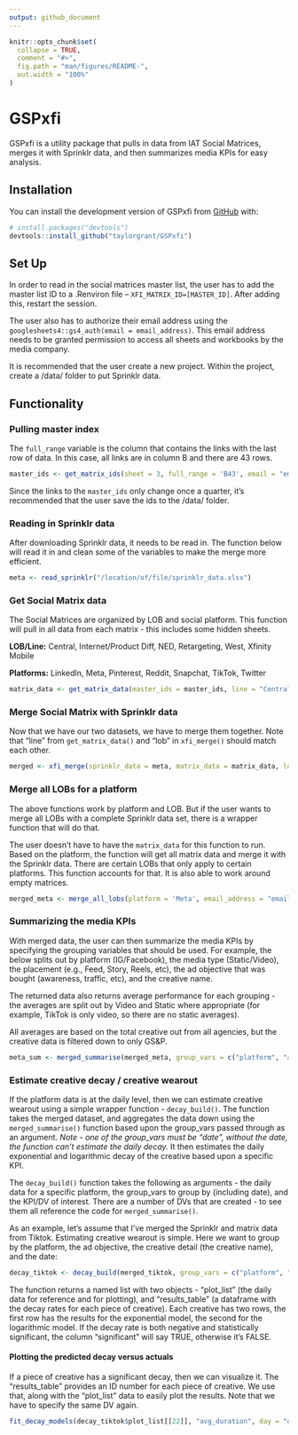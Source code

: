 ```yaml
---
output: github_document
---
```


<!-- README.md is generated from README.Rmd. Please edit that file -->

```r
knitr::opts_chunk$set(
  collapse = TRUE,
  comment = "#>",
  fig.path = "man/figures/README-",
  out.width = "100%"
)
```

# GSPxfi

<!-- badges: start -->
<!-- badges: end -->

GSPxfi is a utility package that pulls in data from IAT Social Matrices, merges it with Sprinklr data, and then summarizes media KPIs for easy analysis. 

## Installation

You can install the development version of GSPxfi from [GitHub](https://github.com/) with:

``` r
# install.packages("devtools")
devtools::install_github("taylorgrant/GSPxfi")
```

## Set Up

In order to read in the social matrices master list, the user has to add the master list ID to a .Renviron file -- `XFI_MATRIX_ID=[MASTER_ID]`. After adding this, restart the session.  

The user also has to authorize their email address using the `googlesheets4::gs4_auth(email = email_address)`. This email address needs to be granted permission to access all sheets and workbooks by the media company. 

It is recommended that the user create a new project. Within the project, create a /data/ folder to put Sprinklr data. 

## Functionality

### Pulling master index

The `full_range` variable is the column that contains the links with the last row of data. In this case, all links are in column B and there are 43 rows. 

```r
master_ids <- get_matrix_ids(sheet = 3, full_range = 'B43', email = "email_address")
```

Since the links to the `master_ids` only change once a quarter, it's recommended that the user save the ids to the /data/ folder. 

### Reading in Sprinklr data

After downloading Sprinklr data, it needs to be read in. The function below will read it in and clean some of the variables to make the merge more efficient. 

```r
meta <- read_sprinklr("/location/of/file/sprinklr_data.xlsx")
```

### Get Social Matrix data

The Social Matrices are organized by LOB and social platform. This function will pull in all data from each matrix - this includes some hidden sheets. 

**LOB/Line:** Central, Internet/Product Diff, NED,  Retargeting, West, Xfinity Mobile 

**Platforms:** LinkedIn, Meta, Pinterest, Reddit, Snapchat, TikTok, Twitter

```r
matrix_data <- get_matrix_data(master_ids = master_ids, line = "Central", platform = "Meta", email = "email_address")
```

### Merge Social Matrix with Sprinklr data

Now that we have our two datasets, we have to merge them together. Note that "line" from `get_matrix_data()` and "lob" in `xfi_merge()` should match each other. 

```r
merged <- xfi_merge(sprinklr_data = meta, matrix_data = matrix_data, lob = "Central")
```

### Merge all LOBs for a platform

The above functions work by platform and LOB. But if the user wants to merge all LOBs with a complete Sprinklr data set, there is a wrapper function that will do that. 

The user doesn't have to have the `matrix_data` for this function to run. Based on the platform, the function will get all matrix data and merge it with the Sprinklr data. There are certain LOBs that only apply to certain platforms. This function accounts for that. It is also able to work around empty matrices. 

```r
merged_meta <- merge_all_lobs(platform = 'Meta', email_address = "email_address", sprinklr_data = meta)
```

### Summarizing the media KPIs

With merged data, the user can then summarize the media KPIs by specifying the grouping variables that should be used. For example, the below splits out by platform (IG/Facebook), the media type (Static/Video), the placement (e.g., Feed, Story, Reels, etc), the ad objective that was bought (awareness, traffic, etc), and the creative name. 

The returned data also returns average performance for each grouping - the averages are split out by Video and Static where appropriate (for example, TikTok is only video, so there are no static averages). 

All averages are based on the total creative out from all agencies, but the creative data is filtered down to only GS&P. 

```r
meta_sum <- merged_summarise(merged_meta, group_vars = c("platform", "ad_media_type", "platform_position", "ad_objective", "creative_detail"))
```

### Estimate creative decay / creative wearout

If the platform data is at the daily level, then we can estimate creative wearout using a simple wrapper function - `decay_build()`. The function takes the merged dataset, and aggregates the data down using the `merged_summarise()` function based upon the group_vars passed through as an argument. *Note - one of the group_vars must be "date", without the date, the function can't estimate the daily decay.* It then estimates the daily exponential and logarithmic decay of the creative based upon a specific KPI. 

The `decay_build()` function takes the following as arguments - the daily data for a specific platform, the group_vars to group by (including date), and the KPI/DV of interest. There are a number of DVs that are created - to see them all reference the code for `merged_summarise()`. 

As an example, let's assume that I've merged the Sprinklr and matrix data from Tiktok. Estimating creative wearout is simple. Here we want to group by the platform, the ad objective, the creative detail (the creative name), and the date: 

```r
decay_tiktok <- decay_build(merged_tiktok, group_vars = c("platform", "ad_objective", "creative_detail", "date"), dv = "avg_duration")
```

The function returns a named list with two objects - "plot_list" (the daily data for reference and for plotting), and "results_table" (a dataframe with the decay rates for each piece of creative). Each creative has two rows, the first row has the results for the exponential model, the second for the logarithmic model. If the decay rate is both negative and statistically significant, the column "significant" will say TRUE, otherwise it's FALSE. 

#### Plotting the predicted decay versus actuals 

If a piece of creative has a significant decay, then we can visualize it. The "results_table" provides an ID number for each piece of creative. We use that, along with the "plot_list" data to easily plot the results. Note that we have to specify the same DV again. 

```r
fit_decay_models(decay_tiktok$plot_list[[22]], "avg_duration", day = "day", plot = TRUE)
```


